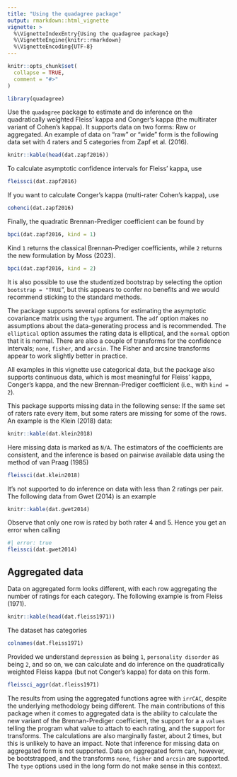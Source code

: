 ```yaml
---
title: "Using the quadagree package"
output: rmarkdown::html_vignette
vignette: >
  %\VignetteIndexEntry{Using the quadagree package}
  %\VignetteEngine{knitr::rmarkdown}
  %\VignetteEncoding{UTF-8}
---
```


```r
knitr::opts_chunk$set(
  collapse = TRUE,
  comment = "#>"
)
```

```r
library(quadagree)
```

Use the `quadagree` package to estimate and do inference on the quadratically weighted Fleiss' kappa and Conger's kappa (the multirater variant of Cohen's kappa). It supports data on two forms: Raw or aggregated. An example of data on "raw" or "wide" form is the following data set with 4 raters and 5 categories from Zapf et al. (2016).

```r
knitr::kable(head(dat.zapf2016))
```

To calculate asymptotic confidence intervals for Fleiss' kappa, use
```r
fleissci(dat.zapf2016)
```
If you want to calculate Conger's kappa (multi-rater Cohen's kappa), use
```r
cohenci(dat.zapf2016)
```
Finally, the quadratic Brennan-Prediger coefficient can be found by
```r
bpci(dat.zapf2016, kind = 1)
```
Kind `1` returns the classical Brennan-Prediger coefficients, while `2` returns
the new formulation by Moss (2023).
```r
bpci(dat.zapf2016, kind = 2)
```

It is also possible to use the studentized bootstrap by selecting the option `bootstrap = "TRUE`", but this appears to confer no benefits and we would recommend sticking to the standard methods.

The package supports several options for estimating the asymptotic covariance 
matrix using the `type` argument. The `adf` option makes no assumptions about the data-generating process and is recommended. The `elliptical` option assumes the rating data is elliptical, and the `normal` option that it is normal. There are also a couple of transforms for the confidence intervals; `none`, `fisher`, and `arcsin`. The Fisher and arcsine transforms appear to work slightly better in practice.

All examples in this vignette use categorical data, but the package also supports continuous data, which is most meaningful for Fleiss' kappa, Conger's kappa, and the new Brennan-Prediger coefficient (i.e., with `kind = 2`).

This package supports missing data in the following sense: If the same set of raters rate every item, but some raters are missing for some of the rows. An example is the Klein (2018) data:

```r
knitr::kable(dat.klein2018)
```
Here missing data is marked as `N/A`. The estimators of the coefficients are consistent, and the inference is based on pairwise available data using the method of van Praag (1985)

```r
fleissci(dat.klein2018)
```

It's not supported to do inference on data with less than $2$ ratings per pair. The following data from Gwet (2014) is an example

```r
knitr::kable(dat.gwet2014)
```

Observe that only one row is rated by both rater 4 and 5. Hence you get an error when calling

```r
#| error: true
fleissci(dat.gwet2014)
```

## Aggregated data
Data on aggregated form looks different, with each row aggregating the number of ratings for each category. The following example is from Fleiss (1971).

```r
knitr::kable(head(dat.fleiss1971))
```

The dataset has categories
```r
colnames(dat.fleiss1971)
```
Provided we understand `depression` as being `1`, `personality disorder` as being `2`, and so on, we can calculate and do inference on the quadratically weighted Fleiss kappa (but not Conger's kappa) for data on this form.

```r
fleissci_aggr(dat.fleiss1971)
```
The results from using the aggregated functions agree with `irrCAC`, despite the underlying methodology being different. The main contributions of this package when it comes to aggregated data is the ability to calculate the new variant of the Brennan-Prediger coefficient, the support for a a `values` telling the program what value to attach to each rating, and the support for transforms. The calculations are also marginally faster, about $2$ times, but this is unlikely to have an impact. Note that inference for missing data on aggregated form is not supported. Data on aggregated form can, however, be bootstrapped, and the transforms `none`, `fisher` and `arcsin` are supported. The `type` options used in the long form do not make sense in this context.
